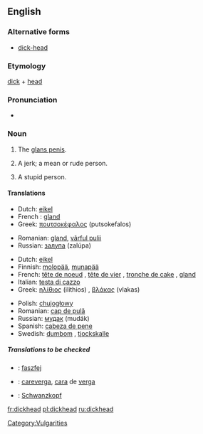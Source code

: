 ==English==

===Alternative forms===
*[[dick-head]] <!--but "dick head" is wrong-->

===Etymology===
[[dick]] + [[head]]

===Pronunciation===
*{{audio|en-us-dickhead.ogg|Audio (US)}}

===Noun===
{{en-noun}}

# {{context|coarse slang}} The [[glans penis]].
# {{context|derogatory|coarse slang}} A jerk; a mean or rude person.
# {{context|derogatory|coarse slang}} A stupid person.

====Translations====
{{trans-top|(''slang'') glans penis}}
*Dutch: [[eikel]] {{m}}
*French : [[gland]] {{m}}
*Greek: [[πουτσοκέφαλος]] (putsokefalos) {{m}}
{{trans-mid}}
*Romanian: [[gland]], [[vârful pulii]]
*Russian: [[залупа]] (zalúpa) {{f}}
{{trans-bottom}}

{{trans-top|(''slang'') stupid person}}
*Dutch: [[eikel]] {{m}}
*Finnish: [[molopää]], [[munapää]]
*French: [[tête de noeud]] {{f}}, [[tête de vier]] {{f}}, [[tronche de cake]] {{f}}, [[gland]] {{m}}
*Italian: [[testa di cazzo]] {{f}}<!--this is an idiomatic translation, even though it appears to be a verbatim one - Paul G, 2006-03-30-->
*Greek: [[ηλίθιος]] (ilithios) {{m}}, [[βλάκας]] (vlakas) {{m}}
{{trans-mid}}
*Polish: [[chujogłowy]]
*Romanian: [[cap de pulă]]
*Russian: [[мудак]] (mudák) {{m}}
*Spanish: [[cabeza de pene]]
*Swedish: [[dumbom]] {{c}}, [[tjockskalle]] {{c}}
{{trans-bottom}}

=====Translations to be checked=====
<!--Remove this section once all of the translations below have been moved into the tables above.-->
{{checktrans}}
*{{ttbc|Hungarian}}: [[faszfej]]
*{{ttbc|Spanish}}: [[careverga]], [[cara]] de [[verga]]
*{{ttbc|German}}: [[Schwanzkopf]]
[[Category:Vulgarities]]

[[fr:dickhead]]
[[pl:dickhead]]
[[ru:dickhead]]
